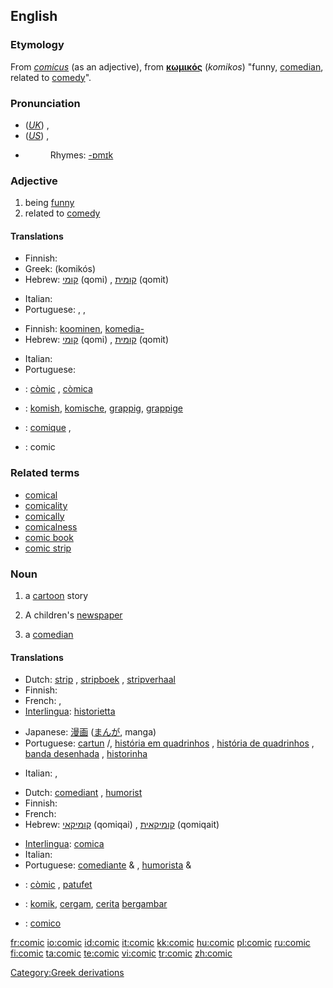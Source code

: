 {{wikipedia}}
==English==

===Etymology===
From {{L.}} ''[[comicus]]'' (as an adjective), from {{AGr.}} '''[[κωμικός]]''' (''komikos'') "funny, [[comedian]], related to [[comedy]]".

===Pronunciation===
* (''[[Received Pronunciation|UK]]'') {{IPA|/ˈkɒmɪk/}}, {{SAMPA|/"kQmIk/}}
* (''[[General American|US]]'') {{IPA|/ˈkɑmɪk/}}, {{SAMPA|/"kAmIk/}}
* {{audio|en-us-comic.ogg|Audio (US)}}
*: Rhymes: [[Rhymes:English:-ɒmɪk|-ɒmɪk]]

===Adjective===
{{en-adj}}

# being [[funny]]
# related to [[comedy]]

====Translations====
{{trans-top|being funny}}
* Finnish: {{t-|fi|koominen}}
* Greek: {{t|el|κωμικός|m|n|sc=Grek}} (komikós)
* Hebrew: [[קומי]] (qomi) {{m}}, [[קומית]] (qomit) {{f}}
{{trans-mid}}
* Italian: {{t+|it|comico}}
* Portuguese: {{t+|pt|cômico}}, {{t+|pt|engraçado}}, {{t+|pt|divertido}}
{{trans-bottom}}

{{trans-top|related to comedy}}
* Finnish: [[koominen]], [[komedia-]]
* Hebrew: [[קומי]] (qomi) {{m}}, [[קומית]] (qomit) {{f}}
{{trans-mid}}
* Italian: {{t+|it|comico}}
* Portuguese: {{t+|pt|cômico}}
{{trans-bottom}}

{{checktrans}}
{{trans-top|Translations to be categorised}}
* {{ttbc|Catalan}}: [[còmic]] {{m}}, [[còmica]] {{f}}
* {{ttbc|Dutch}}: [[komish]], [[komische]], [[grappig]], [[grappige]]
{{trans-mid}}
* {{ttbc|French}}: [[comique]] {{m}}, {{f}}
* {{ttbc|Interlingua}}: comic
{{trans-bottom}}

===Related terms===
* [[comical]]
* [[comicality]]
* [[comically]]
* [[comicalness]]
* [[comic book]]
* [[comic strip]]

===Noun===
{{en-noun}}

# a [[cartoon]] story
# {{UK}} A children's [[newspaper]]
# a [[comedian]]

====Translations====
{{trans-top|a cartoon story}}
* Dutch: [[strip]] {{m}}, [[stripboek]] {{n}}, [[stripverhaal]] {{n}}
* Finnish: {{t-|fi|sarjakuva}}
* French: {{t+|fr|bande dessinée|f}}, {{t+|fr|BD|f}}
* [[Interlingua]]: [[historietta]]
{{trans-mid}}
* Japanese: [[漫画]] ([[まんが]], manga)
* Portuguese: [[cartun]] {{m}}/{{f}}, [[história em quadrinhos]] {{f}}, [[história de quadrinhos]] {{f}}, [[banda desenhada]] {{f}}, [[historinha]] {{f}}
{{trans-bottom}}

{{trans-top|a children's newspaper}}
* Italian: {{t-|it|giornaletto|m}}, {{t-|it|giornalino|m}}
{{trans-mid}}
{{trans-bottom}}

{{trans-top|a comedian}}
* Dutch: [[comediant]] {{m}}, [[humorist]] {{m}}
* Finnish: {{t-|fi|koomikko}}
* French: {{t+|fr|comédien|m}}
* Hebrew: [[קומיקאי]] (qomiqai) {{m}}, [[קומיקאית]] (qomiqait) {{f}}
{{trans-mid}}
* [[Interlingua]]: [[comica]] {{f}}
* Italian: {{t+|it|comico|m}}
* Portuguese: [[comediante]] {{m}} & {{f}}, [[humorista]] {{m}} & {{f}}
{{trans-bottom}}

{{checktrans}}
{{trans-top|Translations to be categorised}}
* {{ttbc|Catalan}}: [[còmic]] {{m}}, [[patufet]] {{m}}
* {{ttbc|Indonesian}}: [[komik]], [[cergam]], [[cerita]] [[gambar|bergambar]]
{{trans-mid}}
* {{ttbc|Interlingua}}: [[comico]] {{m}}
{{trans-bottom}}

[[Category:Greek derivations]]

[[fr:comic]]
[[io:comic]]
[[id:comic]]
[[it:comic]]
[[kk:comic]]
[[hu:comic]]
[[pl:comic]]
[[ru:comic]]
[[fi:comic]]
[[ta:comic]]
[[te:comic]]
[[vi:comic]]
[[tr:comic]]
[[zh:comic]]